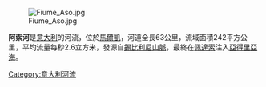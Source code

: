 [[Image:Fiume_Aso.jpg|right]]

'''阿索河'''是[[意大利|意大利]]的河流，位於[[馬爾凱|馬爾凱]]，河道全長63公里，流域面積242平方公里，平均流量每秒2.6立方米，發源自[[錫比利尼山脈|錫比利尼山脈]]，最終在[[佩達索|佩達索]]注入[[亞得里亞海|亞得里亞海]]。

{{coord|43|06|N|13|51|E|display=title|region:IT_type:river_source:GNS-enwiki}}

{{Italy-geo-stub}}
[[Category:意大利河流|Category:意大利河流]]